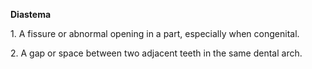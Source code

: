 '''Diastema'''

1. A fissure or abnormal opening in a part, especially when congenital.

2. A gap or space between two adjacent teeth in the same dental arch.